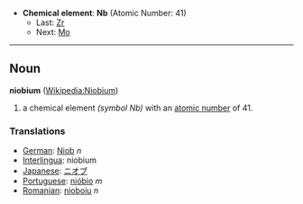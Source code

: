 *'''Chemical element''': '''Nb''' (Atomic Number: 41)
**Last: [[Zirconium|Zr]]
**Next: [[Molybdenum|Mo]]
----
== Noun ==
'''niobium''' ([[en:Niobium|Wikipedia:Niobium]])

# a chemical element ''(symbol Nb)'' with an [[atomic number]] of 41.

===Translations===
*[[German]]: [[Niob]] ''n''
*[[Interlingua]]: niobium
*[[Japanese]]: [[ニオブ]]
*[[Portuguese]]: [[nióbio]] ''m''
*[[Romanian]]: [[nioboiu]] ''n''